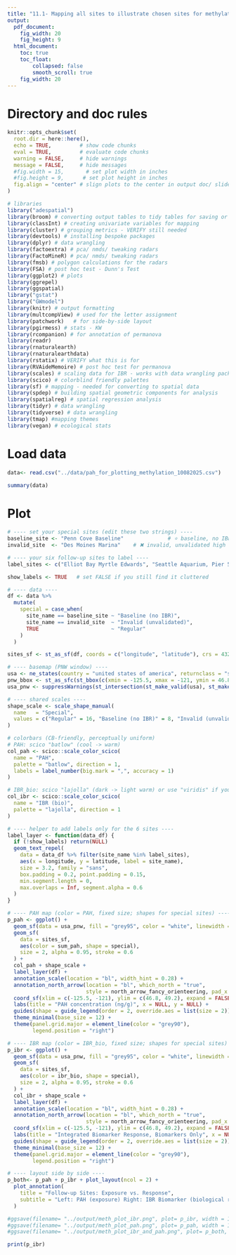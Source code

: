 ```yaml
---
title: "11.1- Mapping all sites to illustrate chosen sites for methylation analysis"
output:
  pdf_document: 
    fig_width: 20
    fig_height: 9
  html_document: 
    toc: true
    toc_float:
        collapsed: false
        smooth_scroll: true
    fig_width: 20
---
```


# Directory and doc rules

```r

knitr::opts_chunk$set(
  root.dir = here::here(),
  echo = TRUE,         # show code chunks
  eval = TRUE,         # evaluate code chunks
  warning = FALSE,     # hide warnings
  message = FALSE,     # hide messages
  #fig.width = 15,       # set plot width in inches
  #fig.height = 9,      # set plot height in inches
  fig.align = "center" # slign plots to the center in output doc/ slide/ whatever
)

# libraries
library("adespatial")
library(broom) # converting output tables to tidy tables for saving or easy view
library(classInt) # creating univariate variables for mapping
library(cluster) # grouping metrics - VERIFY still needed
library(devtools) # installing bespoke packages
library(dplyr) # data wrangling
library(factoextra) # pca/ nmds/ tweaking radars
library(FactoMineR) # pca/ nmds/ tweaking radars
library(fmsb) # polygon calculations for the radars
library(FSA) # post hoc test - Dunn's Test   
library(ggplot2) # plots
library(ggrepel)
library(ggspatial)
library("gstat")
library("GWmodel")
library(knitr) # output formatting
library(multcompView) # used for the letter assignment
library(patchwork)   # for side-by-side layout
library(pgirmess) # stats - KW
library(rcompanion) # for annotation of permanova
library(readr)
library(rnaturalearth)
library(rnaturalearthdata)
library(rstatix) # VERIFY what this is for      
library(RVAideMemoire) # post hoc test for permanova
library(scales) # scaling data for IBR - works with data wrangling packages
library(scico) # colorblind friendly palettes
library(sf) # mapping - needed for converting to spatial data
library(spdep) # building spatial geometric components for analysis
library(spatialreg) # spatial regression analysis
library(tidyr) # data wrangling
library(tidyverse) # data wrangling
library(tmap) #mapping themes
library(vegan) # ecological stats 

```

# Load data
```r

data<- read.csv("../data/pah_for_plotting_methylation_10082025.csv")

summary(data)
```

# Plot
```r

# ---- set your special sites (edit these two strings) ----
baseline_site <- "Penn Cove Baseline"              # ⭐ baseline, no IBR
invalid_site  <- "Des Moines Marina"    # ✖ invalid, unvalidated high value

# ---- your six follow-up sites to label ----
label_sites <- c("Elliot Bay Myrtle Edwards", "Seattle Aquarium, Pier 59", "Smith Cove, Terminal 91", "Hood Canal Holly", "Aiston Preserve", "Broad Spit")

show_labels <- TRUE   # set FALSE if you still find it cluttered

# ---- data ----
df <- data %>%
  mutate(
    special = case_when(
      site_name == baseline_site ~ "Baseline (no IBR)",
      site_name == invalid_site  ~ "Invalid (unvalidated)",
      TRUE                       ~ "Regular"
    )
  )

sites_sf <- st_as_sf(df, coords = c("longitude", "latitude"), crs = 4326)

# ---- basemap (PNW window) ----
usa <- ne_states(country = "united states of america", returnclass = "sf")
pnw_bbox <- st_as_sfc(st_bbox(c(xmin = -125.5, xmax = -121, ymin = 46.8, ymax = 49.2), crs = st_crs(4326)))
usa_pnw <- suppressWarnings(st_intersection(st_make_valid(usa), st_make_valid(pnw_bbox)))

# ---- shared scales ----
shape_scale <- scale_shape_manual(
  name   = "Special",
  values = c("Regular" = 16, "Baseline (no IBR)" = 8, "Invalid (unvalidated)" = 4)
)

# colorbars (CB-friendly, perceptually uniform)
# PAH: scico "batlow" (cool -> warm)
col_pah <- scico::scale_color_scico(
  name = "PAH",
  palette = "batlow", direction = 1,
  labels = label_number(big.mark = ",", accuracy = 1)
)

# IBR_bio: scico "lajolla" (dark -> light warm) or use "viridis" if you prefer
col_ibr <- scico::scale_color_scico(
  name = "IBR (bio)",
  palette = "lajolla", direction = 1
)

# ---- helper to add labels only for the 6 sites ----
label_layer <- function(data_df) {
  if (!show_labels) return(NULL)
  geom_text_repel(
    data = data_df %>% filter(site_name %in% label_sites),
    aes(x = longitude, y = latitude, label = site_name),
    size = 3.2, family = "sans",
    box.padding = 0.2, point.padding = 0.15,
    min.segment.length = 0,
    max.overlaps = Inf, segment.alpha = 0.6
  )
}

# ---- PAH map (color = PAH, fixed size; shapes for special sites) ----
p_pah <- ggplot() +
  geom_sf(data = usa_pnw, fill = "grey95", color = "white", linewidth = 0.3) +
  geom_sf(
    data = sites_sf,
    aes(color = sum_pah, shape = special),
    size = 2, alpha = 0.95, stroke = 0.6
  ) +
  col_pah + shape_scale +
  label_layer(df) +
  annotation_scale(location = "bl", width_hint = 0.28) +
  annotation_north_arrow(location = "bl", which_north = "true",
                         style = north_arrow_fancy_orienteering, pad_x = unit(0.5, "cm")) +
  coord_sf(xlim = c(-125.5, -121), ylim = c(46.8, 49.2), expand = FALSE) +
  labs(title = "PAH concentration (ng/g)", x = NULL, y = NULL) +
  guides(shape = guide_legend(order = 2, override.aes = list(size = 2))) +
  theme_minimal(base_size = 12) +
  theme(panel.grid.major = element_line(color = "grey90"),
        legend.position = "right")

# ---- IBR map (color = IBR_bio, fixed size; shapes for special sites) ----
p_ibr <- ggplot() +
  geom_sf(data = usa_pnw, fill = "grey95", color = "white", linewidth = 0.3) +
  geom_sf(
    data = sites_sf,
    aes(color = ibr_bio, shape = special),
    size = 2, alpha = 0.95, stroke = 0.6
  ) +
  col_ibr + shape_scale +
  label_layer(df) +
  annotation_scale(location = "bl", width_hint = 0.28) +
  annotation_north_arrow(location = "bl", which_north = "true",
                         style = north_arrow_fancy_orienteering, pad_x = unit(0.5, "cm")) +
  coord_sf(xlim = c(-125.5, -121), ylim = c(46.8, 49.2), expand = FALSE) +
  labs(title = "Integrated Biomarker Response, Biomarkers Only", x = NULL, y = NULL) +
  guides(shape = guide_legend(order = 2, override.aes = list(size = 2))) +
  theme_minimal(base_size = 12) +
  theme(panel.grid.major = element_line(color = "grey90"),
        legend.position = "right")

# ---- layout side by side ----
p_both<- p_pah + p_ibr + plot_layout(ncol = 2) +
  plot_annotation(
    title = "Follow-up Sites: Exposure vs. Response",
    subtitle = "Left: PAH (exposure) Right: IBR Biomarker (biological response)"
  )

#ggsave(filename= "../output/meth_plot_ibr.png", plot= p_ibr, width = 16, height = 14, dpi = 300)
#ggsave(filename= "../output/meth_plot_pah.png", plot= p_pah, width = 16, height = 14, dpi = 300)
#ggsave(filename= "../output/meth_plot_ibr_and_pah.png", plot= p_both, width = 16, height = 14, dpi = 300)

print(p_ibr)
```

